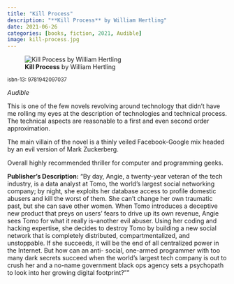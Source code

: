 ```yaml
---
title: "Kill Process"
description: "**Kill Process** by William Hertling"
date: 2021-06-26
categories: [books, fiction, 2021, Audible]
image: kill-process.jpg
---
```

![**Kill Process** by William Hertling](kill-process.jpg){fig-align="left"}

<sup>isbn-13: 9781942097037</sup>

*Audible*

This is one of the few novels revolving around technology that didn't have me
rolling my eyes at the description of technologies and technical process. The
technical aspects are reasonable to a first and even second order approximation.

The main villain of the novel is a thinly veiled Facebook-Google mix headed by
an evil version of Mark Zuckerberg.

Overall highly recommended thriller for computer and programming geeks.

**Publisher's Description:**
"By day, Angie, a twenty-year veteran of the tech industry, is a data
analyst at Tomo, the world's largest social networking company; by night,
she exploits her database access to profile domestic abusers and kill the
worst of them. She can't change her own traumatic past, but she can save
other women. When Tomo introduces a deceptive new product that preys on
users' fears to drive up its own revenue, Angie sees Tomo for what it
really is--another evil abuser. Using her coding and hacking expertise, she
decides to destroy Tomo by building a new social network that is completely
distributed, compartmentalized, and unstoppable. If she succeeds, it will
be the end of all centralized power in the Internet. But how can an anti-
social, one-armed programmer with too many dark secrets succeed when the
world's largest tech company is out to crush her and a no-name government
black ops agency sets a psychopath to look into her growing digital
footprint?""